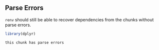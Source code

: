 
## Parse Errors

`renv` should still be able to recover dependencies from the chunks without
parse errors.

```r
library(dplyr)
```

```r
this chunk has parse errors
```



